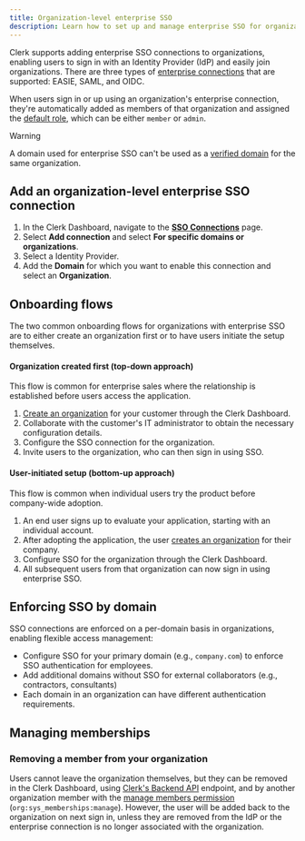 ```yaml
---
title: Organization-level enterprise SSO
description: Learn how to set up and manage enterprise SSO for organizations.
---
```


Clerk supports adding enterprise SSO connections to organizations, enabling users to sign in with an Identity Provider (IdP) and easily join organizations. There are three types of [enterprise connections](/docs/authentication/enterprise-connections/authentication-flows) that are supported: EASIE, SAML, and OIDC.

When users sign in or up using an organization's enterprise connection, they're automatically added as members of that organization and assigned the [default role](/docs/organizations/roles-permissions#default-roles), which can be either `member` or `admin`.

> [!WARNING]
> A domain used for enterprise SSO can't be used as a [verified domain](/docs/organizations/verified-domains) for the same organization.

## Add an organization-level enterprise SSO connection

1. In the Clerk Dashboard, navigate to the [**SSO Connections**](https://dashboard.clerk.com/last-active?path=user-authentication/sso-connections) page.
1. Select **Add connection** and select **For specific domains or organizations**.
1. Select a Identity Provider.
1. Add the **Domain** for which you want to enable this connection and select an **Organization**.

## Onboarding flows

The two common onboarding flows for organizations with enterprise SSO are to either create an organization first or to have users initiate the setup themselves.

#### Organization created first (top-down approach)

This flow is common for enterprise sales where the relationship is established before users access the application.

1. [Create an organization](/docs/organizations/overview#create-an-organization) for your customer through the Clerk Dashboard.
1. Collaborate with the customer's IT administrator to obtain the necessary configuration details.
1. Configure the SSO connection for the organization.
1. Invite users to the organization, who can then sign in using SSO.

#### User-initiated setup (bottom-up approach)

This flow is common when individual users try the product before company-wide adoption.

1. An end user signs up to evaluate your application, starting with an individual account.
1. After adopting the application, the user [creates an organization](/docs/organizations/overview#create-an-organization) for their company.
1. Configure SSO for the organization through the Clerk Dashboard.
1. All subsequent users from that organization can now sign in using enterprise SSO.

## Enforcing SSO by domain

SSO connections are enforced on a per-domain basis in organizations, enabling flexible access management:

- Configure SSO for your primary domain (e.g., `company.com`) to enforce SSO authentication for employees.
- Add additional domains without SSO for external collaborators (e.g., contractors, consultants)
- Each domain in an organization can have different authentication requirements.

## Managing memberships

### Removing a member from your organization

Users cannot leave the organization themselves, but they can be removed in the Clerk Dashboard, using [Clerk's Backend API](/docs/reference/backend-api/tag/Organization-Memberships#operation/DeleteOrganizationMembership) endpoint, and by another organization member with the [manage members permission](/docs/organizations/roles-permissions#system-permissions) (`org:sys_memberships:manage`). However, the user will be added back to the organization on next sign in, unless they are removed from the IdP or the enterprise connection is no longer associated with the organization.
